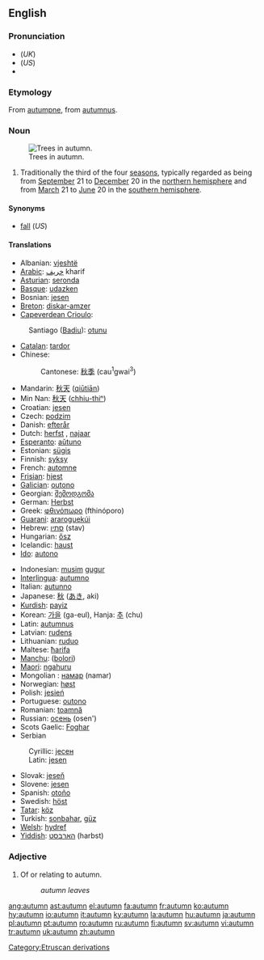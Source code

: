 ==English==
{{wikipedia}}
===Pronunciation===
*(''UK'') {{IPA|/ˈɒ.təm/}}
*(''US'') {{IPA|/ˈɔ.ɾə̆m/}}
*{{audio|en-us-autumn.ogg|Audio (US)}}

===Etymology===
From {{OF.}} [[autumpne]], from {{L.}} [[autumnus]].

===Noun===
{{en-noun}}
[[Image:Pidhoretsky Hrad-Park.jpg|thumb|right|Trees in autumn.]]
# Traditionally the third of the four [[season]]s, typically regarded as being from [[September]] 21 to [[December]] 20 in the [[northern hemisphere]] and from [[March]] 21 to [[June]] 20 in the [[southern hemisphere]].

====Synonyms====
*[[fall]] (''US'')

====Translations====
{{top}}
*Albanian: [[vjeshtë]]
*[[Arabic]]: [[خريف]] kharif
*[[Asturian]]: [[seronda]] {{f}}
*[[Basque]]: [[udazken]]
*Bosnian: [[jesen#Bosnian|jesen]] {{f}}
*[[Breton]]: [[diskar-amzer]] {{m}}
*[[Capeverdean Crioulo]]:
:Santiago ([[Badiu]]): [[otunu]]
*[[Catalan]]: [[tardor]] {{m}}
*Chinese:
*:Cantonese: [[秋季]] (cau<sup>1</sup>gwai<sup>3</sup>)
*Mandarin: [[秋天]] ([[qiūtiān]])
*Min Nan: [[秋天]] ([[chhiu-thiⁿ]])
*Croatian: [[jesen]]
*Czech: [[podzim]] {{m}}
*Danish: [[efterår]]
*Dutch: [[herfst]] {{m}}, [[najaar]] {{n}}
*[[Esperanto]]: [[aŭtuno]]
*Estonian: [[sügis]]
*Finnish: [[syksy]]
*French: [[automne]] {{m}}
*[[Frisian]]: [[hjest]]
*[[Galician]]: [[outono]] {{m}}
*Georgian: [[შემოდგომა]]
*German: [[Herbst]] {{m}}
*Greek: [[φθινόπωρο]] (fthinóporo) {{n}}
*[[Guarani]]: [[araroguekúi]]
*Hebrew: [[סתיו]] (stav)
*Hungarian: [[ősz]]
*Icelandic: [[haust]] {{n}}
*[[Ido]]: [[autono]]
{{mid}}
*Indonesian: [[musim]] [[gugur]]
*[[Interlingua]]: [[autumno]]
*Italian: [[autunno]] {{m}}
*Japanese: [[秋]] ([[あき]], aki)
*[[Kurdish]]: [[payiz]] {{f}}
*Korean: [[가을]] (ga-eul), Hanja: [[추]] (chu)
*Latin: [[autumnus]] {{m}}
*Latvian: [[rudens]] {{m}}
*Lithuanian: [[ruduo]] {{m}}
*Maltese: [[ħarifa]]
*[[Manchu]]: ([[bolori]])
*[[Maori]]: [[ngahuru]]
*Mongolian : [[намар]] (namar)
*Norwegian: [[høst]] {{m}}
*Polish: [[jesień]] {{f}}
*Portuguese: [[outono]] {{m}}
*Romanian: [[toamnă]] {{f}}
*Russian: [[осень]] (osen')
*Scots Gaelic: [[Foghar]] {{m}}
*Serbian
:Cyrillic: [[јесен#Serbian|јесен]] {{f}}
:Latin: [[jesen#Serbian|jesen]] {{f}}
*Slovak: [[jeseň]] {{f}}
*Slovene: [[jesen]] {{f}}
*Spanish: [[otoño]] {{m}}
*Swedish: [[höst]]
*[[Tatar]]: [[köz]]
*Turkish: [[sonbahar]], [[güz]]
*[[Welsh]]: [[hydref]]
*[[Yiddish]]: [[האַרבּסט]] (harbst)
{{bottom}}

===Adjective===
{{en-adj|-}}

# Of or relating to autumn.
#:''autumn leaves''

[[Category:Etruscan derivations]]

[[ang:autumn]]
[[ast:autumn]]
[[el:autumn]]
[[fa:autumn]]
[[fr:autumn]]
[[ko:autumn]]
[[hy:autumn]]
[[io:autumn]]
[[it:autumn]]
[[ky:autumn]]
[[la:autumn]]
[[hu:autumn]]
[[ja:autumn]]
[[pl:autumn]]
[[pt:autumn]]
[[ro:autumn]]
[[ru:autumn]]
[[fi:autumn]]
[[sv:autumn]]
[[vi:autumn]]
[[tr:autumn]]
[[uk:autumn]]
[[zh:autumn]]